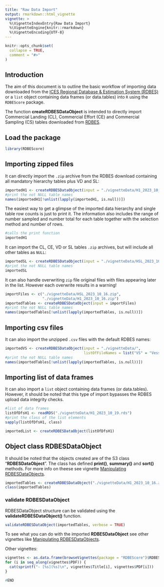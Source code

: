 ```yaml
---
title: "Raw Data Import"
output: rmarkdown::html_vignette
vignette: >
  %\VignetteIndexEntry{Raw Data Import}
  %\VignetteEngine{knitr::rmarkdown}
  %\VignetteEncoding{UTF-8}
---
```


```r
knitr::opts_chunk$set(
  collapse = TRUE,
  comment = "#>"
)
```

## Introduction

The aim of this document is to outline the basic workflow of importing data downloaded from the [ICES Regional Database & Estimation System (RDBES)](https://rdbes.ices.dk/#/) or a `list` object containing data frames (or data.tables) into `R` using the `RDBEScore` package.

The function **createRDBESDataObject** is intended to directly import Commercial Landing (CL), Commercial Effort (CE) and Commercial Sampling (CS) tables downloaded from [RDBES](https://rdbes.ices.dk/#/).

## Load the package

```r
library(RDBEScore)
```


## Importing zipped files

It can directly import the `.zip` archive from the RDBES download containing all mandatory hierarchy tables plus VD and SL:

```r
importedH1 <- createRDBESDataObject(input = "./vignetteData/H1_2023_10_16.zip")
#print the not NULL table names
names(importedH1[!unlist(lapply(importedH1, is.null))])
```
The easiest way to get a glimpse of the imported data hierarchy and single table row counts is just to print it. The information also includes the range of number sampled and number total for each table together with the selection method and number of rows.
```r
#calls the print function 
importedH1
```


It can import the CL, CE, VD or SL tables `.zip` archives, but will include all other tables as `NULL`:

```r
importedSL <- createRDBESDataObject(input = "./vignetteData/HSL_2023_10_16.zip")
#print the not NULL table names
importedSL
```

It can also handle overwriting `zip` file original files with files appearing later in the list. However each overwrite results in a warning!

```r
importFiles <- c("./vignetteData/HSL_2023_10_16.zip",
                 "./vignetteData/H1_2023_10_16.zip")
importedTables <- createRDBESDataObject(input = importFiles)
#print the not NULL table names
names(importedTables[!unlist(lapply(importedTables, is.null))])
```

## Importing csv files

It can also import the unzipped `.csv` files with the default RDBES names:

```r
importedVS <- createRDBESDataObject(input = "./vignetteData/",
                                    listOfFileNames = list("VS" = "VesselSelection.csv"))
#print the not NULL table names
names(importedTables[!unlist(lapply(importedTables, is.null))])
```

## Importing list of data frames

It can also import a `list` object containing data frames (or data.tables). However, it should be noted that this type of import bypasses the RDBES upload data integrity checks.

```r
#list of data frames 
listOfDfsH1 <- readRDS("./vignetteData/H1_2023_10_19.rds")
#print the class of the list elements 
sapply(listOfDfsH1, class)
```

```r
importedList <- createRDBESDataObject(listOfDfsH1)
```

## Object class RDBESDataObject

It should be noted that the objects created are of the S3 class "**RDBESDataObject**". The class has defined **print()**, **summary()** and **sort()** methods. For more info on theese see vignette [Manipulating RDBESDataObjects](manipulating-rdbesdataobjects.html). 

```r
importedTables <- createRDBESDataObject("./vignetteData/H1_2023_10_16.zip")
class(importedTables)
```


### validate RDBESDataObject

RDBESDataObject structure can be validated using the **validateRDBESDataObject()** function.

```r
validateRDBESDataObject(importedTables, verbose = TRUE)
```


To see what you can do with the imported **RDBESDataObject** see other vignettes like [Manipulating RDBESDataObjects](manipulating-rdbesdataobjects.html).

Other vignettes:

```r
vignettes <- as.data.frame(browseVignettes(package = "RDBEScore")$RDBEScore)
for (i in seq_along(vignettes$PDF)) {
  cat(sprintf("- [%s](%s)\n", vignettes$Title[i], vignettes$PDF[i]))
}

#END
```
